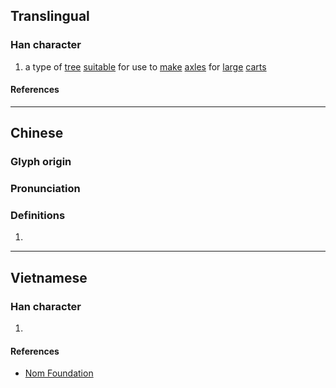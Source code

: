 {{character info/new}}
==Translingual==

===Han character===
{{Han char|rn=75|rad=木|as=14|sn=18|four=40923|canj=DYX|ids=⿰木齊}}

# a type of [[tree]] [[suitable]] for use to [[make]] [[axle]]s for [[large]] [[cart]]s

====References====
{{Han ref|kx=0559.140|dkj=15759|dj=0948.290|hdz=21310.030|uh=6AC5}}

----

==Chinese==
{{zh-forms}}

===Glyph origin===
{{Han etym}}

===Pronunciation===
{{zh-pron
|m=jī
|c=zai1
|mc=y
|oc=y
|ma=
|cat=n
}}

===Definitions===
{{zh-hanzi}}

# {{rfdef|lang=zh}}

----

==Vietnamese==

===Han character===
{{vi-readings|rs=木14|reading=tầy}}

# {{defn|lang=vi|sort=木14}}

====References====
* [http://nomfoundation.org/common/nom_details.php?codepoint=6ac5 Nom Foundation]
